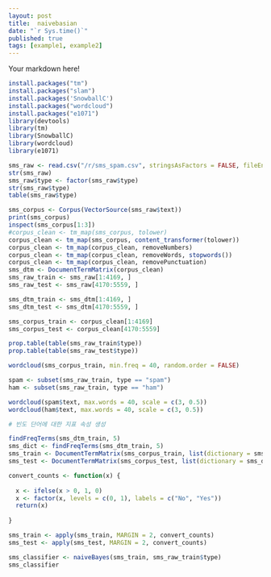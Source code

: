 ```yaml
---
layout: post
title:  naivebasian
date: "`r Sys.time()`"
published: true
tags: [example1, example2]
---
```


Your markdown here!

```r

install.packages("tm")
install.packages("slam")
install.packages('SnowballC')
install.packages("wordcloud")
install.packages("e1071")
library(devtools)
library(tm)
library(SnowballC)
library(wordcloud)
library(e1071)

sms_raw <- read.csv("/r/sms_spam.csv", stringsAsFactors = FALSE, fileEncoding = "utf8")
str(sms_raw)
sms_raw$type <- factor(sms_raw$type)
str(sms_raw$type)
table(sms_raw$type)

sms_corpus <- Corpus(VectorSource(sms_raw$text))
print(sms_corpus)
inspect(sms_corpus[1:3])
#corpus_clean <- tm_map(sms_corpus, tolower)
corpus_clean <- tm_map(sms_corpus, content_transformer(tolower))
corpus_clean <- tm_map(corpus_clean, removeNumbers)
corpus_clean <- tm_map(corpus_clean, removeWords, stopwords())
corpus_clean <- tm_map(corpus_clean, removePunctuation)
sms_dtm <- DocumentTermMatrix(corpus_clean)
sms_raw_train <- sms_raw[1:4169, ]
sms_raw_test <- sms_raw[4170:5559, ]

sms_dtm_train <- sms_dtm[1:4169, ]
sms_dtm_test <- sms_dtm[4170:5559, ]

sms_corpus_train <- corpus_clean[1:4169]
sms_corpus_test <- corpus_clean[4170:5559]

prop.table(table(sms_raw_train$type))
prop.table(table(sms_raw_test$type))

wordcloud(sms_corpus_train, min.freq = 40, random.order = FALSE)

spam <- subset(sms_raw_train, type == "spam")
ham <- subset(sms_raw_train, type == "ham")

wordcloud(spam$text, max.words = 40, scale = c(3, 0.5))
wordcloud(ham$text, max.words = 40, scale = c(3, 0.5))

# 빈도 단어에 대한 지표 속성 생성

findFreqTerms(sms_dtm_train, 5)
sms_dict <- findFreqTerms(sms_dtm_train, 5)
sms_train <- DocumentTermMatrix(sms_corpus_train, list(dictionary = sms_dict))
sms_test <- DocumentTermMatrix(sms_corpus_test, list(dictionary = sms_dict))

convert_counts <- function(x) {
  
  x <- ifelse(x > 0, 1, 0)
  x <- factor(x, levels = c(0, 1), labels = c("No", "Yes"))
  return(x)
  
}

sms_train <- apply(sms_train, MARGIN = 2, convert_counts)
sms_test <- apply(sms_test, MARGIN = 2, convert_counts)

sms_classifier <- naiveBayes(sms_train, sms_raw_train$type)
sms_classifier

```
